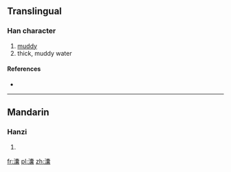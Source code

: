 ==Translingual==

===Han character===
{{Han char|rn=85|rad=水|as=22|sn=25|four=30132|canj=EJBV}}

# [[muddy]]
# thick, muddy water

====References====
* {{Han ref|kx=0664.090|dkj=18822|dj=1072.330|hdz=31798.040|uh=7062|ud=28770|bh=F8F5|bd=63733}}

----

==Mandarin==

===Hanzi===
{{cmn-hanzi|pin=[[nǎng]] ([[nang3]])|wg=nang<sup>3</sup>}}

# {{defn|lang=cmn|sort=水22}}

[[fr:灢]]
[[pl:灢]]
[[zh:灢]]